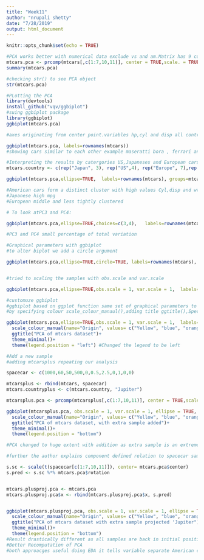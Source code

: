 ---
title: "Week11"
author: "nrupali shetty"
date: "7/28/2019"
output: html_document
---

```{r setup, include=FALSE}
knitr::opts_chunk$set(echo = TRUE)

```


```{r setup, include=FALSE}
#PCA works better with numerical data exclude vs and am.Matrix has 9 columns and 32 rows passing it to prcomp() assign output to mtcars.pca with two arguments cebter and scale-->TRUE with summary() to get PCA object
mtcars.pca <- prcomp(mtcars[,c(1:7,10,11)], center = TRUE,scale. = TRUE)
summary(mtcars.pca)

#checking str() to see PCA object
str(mtcars.pca)

```

```{r}
#PLotting the PCA
library(devtools)
install_github("vqv/ggbiplot")
#suing ggbiplot package
library(ggbiplot)
ggbiplot(mtcars.pca)

#axes originating from center point.variables hp,cyl and disp all contribute to PC1 moving samples to right

ggbiplot(mtcars.pca, labels=rownames(mtcars)) 
#showing cars similar to each other example maseratti bora , ferrari and ford cluster together at top-->all sports cars

```

```{r}
#Interpreting the results by catergories US,Japaneses and European cars
mtcars.country <- c(rep("Japan", 3), rep("US",4), rep("Europe", 7),rep("US",3), "Europe", rep("Japan", 3), rep("US",4), rep("Europe", 3), "US", rep("Europe", 3))

ggbiplot(mtcars.pca,ellipse=TRUE,  labels=rownames(mtcars), groups=mtcars.country)

#American cars form a distinct cluster with high values Cyl,disp and wt
#Japanese high mpg
#European middle and less tightly clustered

# To look atPC3 and PC4:

ggbiplot(mtcars.pca,ellipse=TRUE,choices=c(3,4),   labels=rownames(mtcars), groups=mtcars.country)

#PC3 and PC4 small percentage of total variation 
```

```{r}
#Graphical parameters with ggbiplot
#to alter biplot we add a circle argument

ggbiplot(mtcars.pca,ellipse=TRUE,circle=TRUE, labels=rownames(mtcars), groups=mtcars.country)


#tried to scaling the samples with obs.scale and var.scale

ggbiplot(mtcars.pca,ellipse=TRUE,obs.scale = 1, var.scale = 1,  labels=rownames(mtcars), groups=mtcars.country)
```

```{r}
#customuze ggbiplot
#ggbiplot based on ggplot function same set of graphical parameters to alter biplot as ggplot
#by specifying colour scale_colour_manaul(),adding title ggtitle(),Specifying theme Minimal(), moving legent theme theme()

ggbiplot(mtcars.pca,ellipse=TRUE,obs.scale = 1, var.scale = 1,  labels=rownames(mtcars), groups=mtcars.country) +
  scale_colour_manual(name="Origin", values= c("Yellow", "blue", "orange"))+
  ggtitle("PCA of mtcars dataset")+
  theme_minimal()+
  theme(legend.position = "left") #Changed the legend to be left
```

```{r}
#Add a new sample
#adding mtcarsplus repeating our analysis

spacecar <- c(1000,60,50,500,0,0.5,2.5,0,1,0,0)

mtcarsplus <- rbind(mtcars, spacecar)
mtcars.countryplus <- c(mtcars.country, "Jupiter")

mtcarsplus.pca <- prcomp(mtcarsplus[,c(1:7,10,11)], center = TRUE,scale. = TRUE)

ggbiplot(mtcarsplus.pca, obs.scale = 1, var.scale = 1, ellipse = TRUE, circle = FALSE, var.axes=TRUE, labels=c(rownames(mtcars), "spacecar"), groups=mtcars.countryplus)+
  scale_colour_manual(name="Origin", values= c("Yellow", "blue", "orange"))+
  ggtitle("PCA of mtcars dataset, with extra sample added")+
  theme_minimal()+
  theme(legend.position = "bottom")

#PCA changed to huge extent with addition as extra sample is an extreme outlier 
```


```{r}
#further the author explains component defined relation to spacecar sample skewed to mean,Scale values for spacecar to PCA center

s.sc <- scale(t(spacecar[c(1:7,10,11)]), center= mtcars.pca$center)
s.pred <- s.sc %*% mtcars.pca$rotation


mtcars.plusproj.pca <- mtcars.pca
mtcars.plusproj.pca$x <- rbind(mtcars.plusproj.pca$x, s.pred)


ggbiplot(mtcars.plusproj.pca, obs.scale = 1, var.scale = 1, ellipse = TRUE, circle = FALSE, var.axes=TRUE, labels=c(rownames(mtcars), "spacecar"), groups=mtcars.countryplus)+
  scale_colour_manual(name="Origin", values= c("Yellow", "blue", "orange")+
  ggtitle("PCA of mtcars dataset with extra sample projected 'Jupiter")+
  theme_minimal()+
  theme(legend.position = "bottom")
#Result drastically different as all samples are back in initial positions extra sample not skewed 
#Better Recomputation of PCA
#both approacges useful doing EDA it tells variable separate American cars from other and Spacecar is outlier in dataset
```







